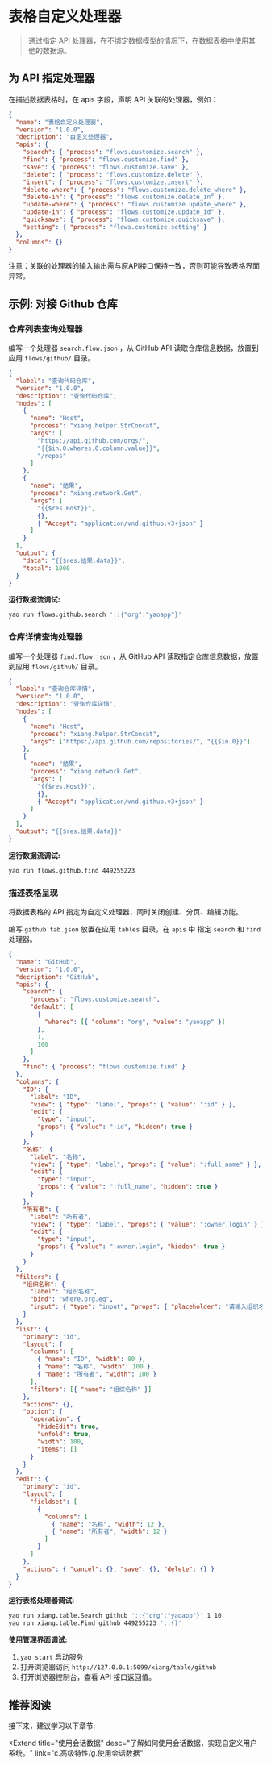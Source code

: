 # 表格自定义处理器

<blockquote>

通过指定 API 处理器，在不绑定数据模型的情况下，在数据表格中使用其他的数据源。

</blockquote>

## 为 API 指定处理器

在描述数据表格时，在 apis 字段，声明 API 关联的处理器，例如：

```json
{
  "name": "表格自定义处理器",
  "version": "1.0.0",
  "decription": "自定义处理器",
  "apis": {
    "search": { "process": "flows.customize.search" },
    "find": { "process": "flows.customize.find" },
    "save": { "process": "flows.customize.save" },
    "delete": { "process": "flows.customize.delete" },
    "insert": { "process": "flows.customize.insert" },
    "delete-where": { "process": "flows.customize.delete_where" },
    "delete-in": { "process": "flows.customize.delete_in" },
    "update-where": { "process": "flows.customize.update_where" },
    "update-in": { "process": "flows.customize.update_id" },
    "quicksave": { "process": "flows.customize.quicksave" },
    "setting": { "process": "flows.customize.setting" }
  },
  "columns": {}
}
```

<Notice type="warning">
  注意：关联的处理器的输入输出需与原API接口保持一致，否则可能导致表格界面异常。
</Notice>

## 示例: 对接 Github 仓库

### 仓库列表查询处理器

编写一个处理器 `search.flow.json` ，从 GitHub API 读取仓库信息数据，放置到应用 `flows/github/` 目录。

<Detail title="查看源码">

```json
{
  "label": "查询代码仓库",
  "version": "1.0.0",
  "description": "查询代码仓库",
  "nodes": [
    {
      "name": "Host",
      "process": "xiang.helper.StrConcat",
      "args": [
        "https://api.github.com/orgs/",
        "{{$in.0.wheres.0.column.value}}",
        "/repos"
      ]
    },
    {
      "name": "结果",
      "process": "xiang.network.Get",
      "args": [
        "{{$res.Host}}",
        {},
        { "Accept": "application/vnd.github.v3+json" }
      ]
    }
  ],
  "output": {
    "data": "{{$res.结果.data}}",
    "total": 1000
  }
}
```

</Detail>

**运行数据流调试:**

```bash
yao run flows.github.search '::{"org":"yaoapp"}'
```

### 仓库详情查询处理器

编写一个处理器 `find.flow.json` ，从 GitHub API 读取指定仓库信息数据，放置到应用 `flows/github/` 目录。

<Detail title="查看源码">

```json
{
  "label": "查询仓库详情",
  "version": "1.0.0",
  "description": "查询仓库详情",
  "nodes": [
    {
      "name": "Host",
      "process": "xiang.helper.StrConcat",
      "args": ["https://api.github.com/repositories/", "{{$in.0}}"]
    },
    {
      "name": "结果",
      "process": "xiang.network.Get",
      "args": [
        "{{$res.Host}}",
        {},
        { "Accept": "application/vnd.github.v3+json" }
      ]
    }
  ],
  "output": "{{$res.结果.data}}"
}
```

</Detail>

**运行数据流调试:**

```bash
yao run flows.github.find 449255223
```

### 描述表格呈现

将数据表格的 API 指定为自定义处理器，同时关闭创建、分页、编辑功能。

编写 `github.tab.json` 放置在应用 `tables` 目录，在 `apis` 中 指定 `search` 和 `find` 处理器。

<Detail title="查看源码">

```json
{
  "name": "GitHub",
  "version": "1.0.0",
  "decription": "GitHub",
  "apis": {
    "search": {
      "process": "flows.customize.search",
      "default": [
        {
          "wheres": [{ "column": "org", "value": "yaoapp" }]
        },
        1,
        100
      ]
    },
    "find": { "process": "flows.customize.find" }
  },
  "columns": {
    "ID": {
      "label": "ID",
      "view": { "type": "label", "props": { "value": ":id" } },
      "edit": {
        "type": "input",
        "props": { "value": ":id", "hidden": true }
      }
    },
    "名称": {
      "label": "名称",
      "view": { "type": "label", "props": { "value": ":full_name" } },
      "edit": {
        "type": "input",
        "props": { "value": ":full_name", "hidden": true }
      }
    },
    "所有者": {
      "label": "所有者",
      "view": { "type": "label", "props": { "value": ":owner.login" } },
      "edit": {
        "type": "input",
        "props": { "value": ":owner.login", "hidden": true }
      }
    }
  },
  "filters": {
    "组织名称": {
      "label": "组织名称",
      "bind": "where.org.eq",
      "input": { "type": "input", "props": { "placeholder": "请输入组织名称" } }
    }
  },
  "list": {
    "primary": "id",
    "layout": {
      "columns": [
        { "name": "ID", "width": 80 },
        { "name": "名称", "width": 100 },
        { "name": "所有者", "width": 100 }
      ],
      "filters": [{ "name": "组织名称" }]
    },
    "actions": {},
    "option": {
      "operation": {
        "hideEdit": true,
        "unfold": true,
        "width": 100,
        "items": []
      }
    }
  },
  "edit": {
    "primary": "id",
    "layout": {
      "fieldset": [
        {
          "columns": [
            { "name": "名称", "width": 12 },
            { "name": "所有者", "width": 12 }
          ]
        }
      ]
    },
    "actions": { "cancel": {}, "save": {}, "delete": {} }
  }
}
```

</Detail>

**运行表格处理器调试:**

```bash
yao run xiang.table.Search github '::{"org":"yaoapp"}' 1 10
yao run xiang.table.Find github 449255223 '::{}'
```

**使用管理界面调试:**

1. `yao start` 启动服务
2. 打开浏览器访问 `http://127.0.0.1:5099/xiang/table/github`
3. 打开浏览器控制台，查看 API 接口返回值。

## 推荐阅读

接下来，建议学习以下章节:

<Extend
  title="使用会话数据"
  desc="了解如何使用会话数据，实现自定义用户系统。"
  link="c.高级特性/g.使用会话数据"
></Extend>

<Div style={{ display: "flex", justifyContent: "space-between" }}>
  <Link
    type="prev"
    title="表格数据预处理"
    link="c.高级特性/e.表格数据预处理"
  ></Link>
  <Link
    type="next"
    title="使用会话数据"
    link="c.高级特性/g.使用会话数据"
  ></Link>
</Div>
